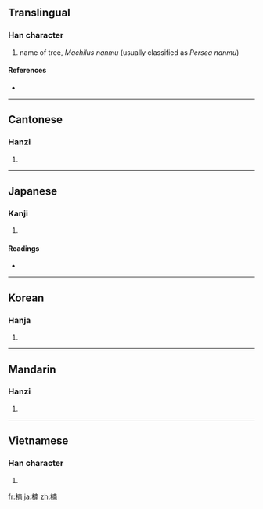 {{also|枏}}
==Translingual==

===Han character===
{{Han char|rn=75|rad=木|as=09|sn=13|four=4492<sub>7</sub>|canj=木十月十 (DJBJ)}}

# name of tree, ''Machilus nanmu'' (usually classified as ''Persea nanmu'')

====References====
* {{Han ref|kx=0540.110|dkj=15152|dj=0927.180|hdz=21244.030|uh=6960|ud=26976|bh=B7A3|bd=47011}}

----

==Cantonese==

===Hanzi===
{{yue-hanzi|jyut=|y=naam4}}

# {{defn|Cantonese|sort=木09}}

----

==Japanese==

===Kanji===
{{ja-kanji|grade=|rs=木09}}

# {{defn|Japanese|sort=木09}}

====Readings====
* {{ja-readings|on=[[なん]] (nan)|kun=[[くすのき]] (kusunoki)}}

----

==Korean==

===Hanja===
{{ko-hanja|hangeul=남|eumhun=|rv=nam|mr=nam|y=nam}}

# {{defn|Korean|sort=木09}}

----

==Mandarin==

===Hanzi===
{{cmn-hanzi|pin=[[nán]] ([[nan2]])|wg=nan<sup>2</sup>}}

# {{defn|Mandarin|sort=木09}}

----

==Vietnamese==

===Han character===
{{vi-hantu|[[nam]], [[nêm]]|rs=木09}}

# {{defn|Vietnamese|sort=木09}}

[[fr:楠]]
[[ja:楠]]
[[zh:楠]]